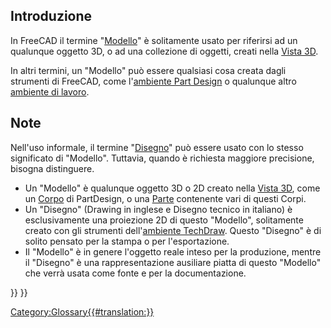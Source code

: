 <languages/>

<span id="Introduction"></span>
== Introduzione ==

In FreeCAD il termine "[[Model|Modello]]" è solitamente usato per riferirsi ad un qualunque oggetto 3D, o ad una collezione di oggetti, creati nella [[3D_view/it|Vista 3D]].

In altri termini, un "Modello" può essere qualsiasi cosa creata dagli strumenti di FreeCAD, come l'[[PartDesign_Workbench/it|ambiente Part Design]] o qualunque altro [[Workbenches/it|ambiente di lavoro]].

<span id="Notes"></span>
==Note==

Nell'uso informale, il termine "[[Drawing|Disegno]]" può essere usato con lo stesso significato di "Modello". Tuttavia, quando è richiesta maggiore precisione, bisogna distinguere.
* Un "Modello" è qualunque oggetto 3D o 2D creato nella [[3D_view/it|Vista 3D]], come un [[Body/it|Corpo]] di PartDesign, o una [[Part|Parte]] contenente vari di questi Corpi.
* Un "Disegno" (Drawing in inglese e Disegno tecnico in italiano) è esclusivamente una proiezione 2D di questo "Modello", solitamente creato con gli strumenti dell'[[TechDraw_Workbench/it|ambiente TechDraw]]. Questo "Disegno" è di solito pensato per la stampa o per l'esportazione.
* Il "Modello" è in genere l'oggetto reale inteso per la produzione, mentre il "Disegno" è una rappresentazione ausiliare piatta di questo "Modello" che verrà usata come fonte e per la documentazione.


{{Document objects navi{{#translation:}}}}
{{Userdocnavi{{#translation:}}}}
[[Category:Glossary{{#translation:}}]]